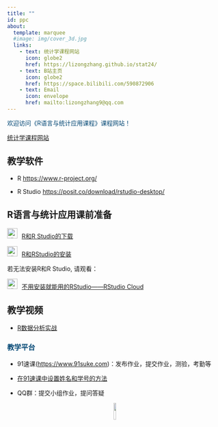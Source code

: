 ```yaml
---
title: ""
id: ppc
about:
  template: marquee
  #image: img/cover_3d.jpg
  links:
    - text: 统计学课程网站
      icon: globe2
      href: https://lizongzhang.github.io/stat24/
    - text: B站主页
      icon: globe2
      href: https://space.bilibili.com/590872906
    - text: Email   
      icon: envelope
      href: mailto:lizongzhang9@qq.com
---
```


:::{#ppc style="color:#044875"}
欢迎访问《R语言与统计应用课程》课程网站！

[统计学课程网站](https://lizongzhang.github.io/stat24/){target="_blank"}
:::


## 教学软件

- R  <https://www.r-project.org/>

- R Studio <https://posit.co/download/rstudio-desktop/>

## R语言与统计应用课前准备

<img src="img/video.png" alt="讲义" style="width: 24px; height: 24px;margin-right: 10px">[R和R Studio的下载](https://www.bilibili.com/video/BV1334y1y7U5/)

<img src="img/video.png" alt="讲义" style="width: 24px; height: 24px;margin-right: 10px">[R和RStudio的安装](https://www.bilibili.com/video/BV1eR4y1V7uW/)


若无法安装R和R Studio, 请观看：

<img src="img/video.png" alt="讲义" style="width: 24px; height: 24px;margin-right: 10px">[不用安装就能用的RStudio------RStudio
                Cloud](https://www.bilibili.com/video/BV1zY4y1M7HX/)

## 教学视频

- [R数据分析实战](https://space.bilibili.com/590872906/channel/collectiondetail?sid=758271)

<h3 style="color: #044875;">教学平台</h3>

- 91速课(<https://www.91suke.com>)：发布作业，提交作业，测验，考勤等

- [在91速课中设置姓名和学号的方法](https://lizongzhang.github.io/stat/91.html)

- QQ群：提交小组作业，提问答疑

<div style="text-align: center;">![](img/bili_up.jpg){width=10%}</div>


